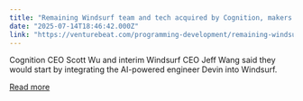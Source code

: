 ```yaml
---
title: "Remaining Windsurf team and tech acquired by Cognition, makers of Devin: ‘We’re friends with Anthropic again’"
date: "2025-07-14T18:46:42.000Z"
link: "https://venturebeat.com/programming-development/remaining-windsurf-team-and-tech-acquired-by-cognition-makers-of-devin-were-friends-with-anthropic-again/"
---
```


Cognition CEO Scott Wu and interim Windsurf CEO Jeff Wang said they would start by integrating the AI-powered engineer Devin into Windsurf.

[Read more](https://venturebeat.com/programming-development/remaining-windsurf-team-and-tech-acquired-by-cognition-makers-of-devin-were-friends-with-anthropic-again/)
